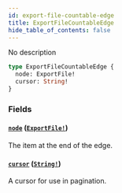 ```yaml
---
id: export-file-countable-edge
title: ExportFileCountableEdge
hide_table_of_contents: false
---
```


No description

```graphql
type ExportFileCountableEdge {
  node: ExportFile!
  cursor: String!
}
```

### Fields

#### [`node`](#) ([`ExportFile!`](../../../developer/api-reference/objects/export-file))

The item at the end of the edge.

#### [`cursor`](#) ([`String!`](../../../developer/api-reference/scalars/string))

A cursor for use in pagination.
